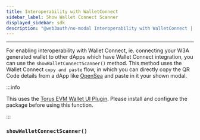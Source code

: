 ```yaml
---
title: Interoperability with WalletConnect
sidebar_label: Show Wallet Connect Scanner
displayed_sidebar: sdk
description: "@web3auth/no-modal Interoperability with WalletConnect | Documentation - Web3Auth"
---
```



---

For enabling interoperability with Wallet Connect, ie. connecting your W3A generated wallet to other dApps which have Wallet Connect integration, you
can use the `showWalletConnectScanner()` method. This method uses the Wallet Connect `copy and paste` flow, in which you can directly copy the QR Code
details from a dApp like [OpenSea](https://opensea.io/) and paste in it your shown modal.

:::info

This uses the [Torus EVM Wallet UI Plugin](/sdk/web/plugins/evm-wallet). Please install and configure the package before using this function.

:::

### `showWalletConnectScanner()`

<ShowWCScanner />
